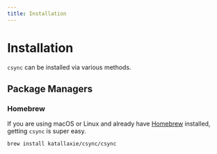 ```yaml
---
title: Installation
---
```



# Installation

`csync` can be installed via various methods. 

## Package Managers

### Homebrew

If you are using macOS or Linux and already have [Homebrew](https://brew.sh/) installed, getting `csync` is super easy.

```bash
brew install katallaxie/csync/csync
```